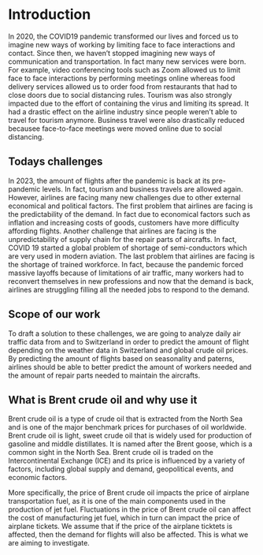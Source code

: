 # Introduction

In 2020, the COVID19 pandemic transformed our lives and forced us to imagine new ways of working by limiting face to face interactions and contact. Since then, we haven't stopped imagining new ways of communication and transportation. In fact many new services were born. For example, video conferencing tools such as Zoom allowed us to limit face to face interactions by performing meetings online whereas food delivery services allowed us to order food from restaurants that had to close doors due to social distancing rules. Tourism was also strongly impacted due to the effort of containing the virus and limiting its spread. It had a drastic effect on the airline industry since people weren't able to travel for tourism anymore. Business travel were also drastically reduced becausee face-to-face meetings were moved online due to social distancing.

## Todays challenges

In 2023, the amount of flights after the pandemic is back at its pre-pandemic levels. In fact, tourism and business travels are allowed again. However, airlines are facing many new challenges due to other external economical and political factors. The first problem that airlines are facing is the predictability of the demand. In fact due to economical factors such as inflation and increasing costs of goods, customers have more difficulty affording flights. Another challenge that airlines are facing is the unpredictability of supply chain for the repair parts of aircrafts. In fact, COVID 19 started a global problem of shortage of semi-conductors which are very used in modern aviation. The last problem that airlines are facing is the shortage of trained workforce. In fact, because the pandemic forced massive layoffs because of limitations of air traffic, many workers had to reconvert themselves in new professions and now that the demand is back, airlines are struggling filling all the needed jobs to respond to the demand.

## Scope of our work

To draft a solution to these challenges, we are going to analyze daily air traffic data from and to Switzerland in order to predict the amount of flight depending on the weather data in Switzerland and global crude oil prices. By predicting the amount of flights based on seasonality and paterns, airlines should be able to better predict the amount of workers needed and the amount of repair parts needed to maintain the aircrafts.


## What is Brent crude oil and why use it

Brent crude oil is a type of crude oil that is extracted from the North Sea and is one of the major benchmark prices for purchases of oil worldwide. Brent crude oil is light, sweet crude oil that is widely used for production of gasoline and middle distillates. It is named after the Brent goose, which is a common sight in the North Sea. Brent crude oil is traded on the Intercontinental Exchange (ICE) and its price is influenced by a variety of factors, including global supply and demand, geopolitical events, and economic factors.

More specifically, the price of Brent crude oil impacts the price of airplane transportation fuel, as it is one of the main components used in the production of jet fuel. Fluctuations in the price of Brent crude oil can affect the cost of manufacturing jet fuel, which in turn can impact the price of airplane tickets. We assume that if the price of the airplane ticktets is affected, then the demand for flights will also be affected. This is what we are aiming to investigate.